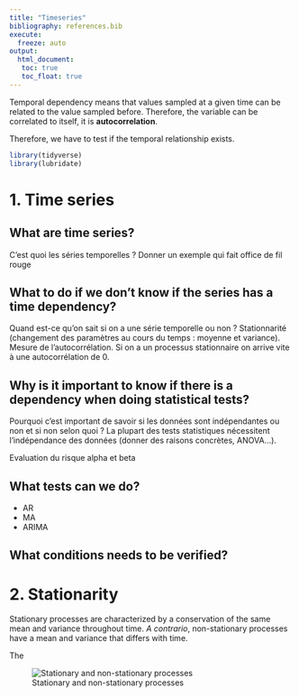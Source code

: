 ```yaml
---
title: "Timeseries"
bibliography: references.bib
execute: 
  freeze: auto
output: 
  html_document:
   toc: true
   toc_float: true
---
```


Temporal dependency means that values sampled at a given time can be related to the value sampled before. Therefore, the variable can be correlated to itself, it is **autocorrelation**.

Therefore, we have to test if the temporal relationship exists.



```r
library(tidyverse)
library(lubridate)
```

# 1. Time series

## What are time series?
C'est quoi les séries temporelles ? 
  Donner un exemple qui fait office de fil rouge

## What to do if we don't know if the series has a time dependency?
Quand est-ce qu'on sait si on a une série temporelle ou non ? 
  Stationnarité (changement des paramètres au cours du temps : moyenne et variance). Mesure de l'autocorrélation. Si on a un processus stationnaire on arrive vite à une autocorrélation de 0. 

## Why is it important to know if there is a dependency when doing statistical tests? 
Pourquoi c'est important de savoir si les données sont indépendantes ou non et si non selon quoi ? 
  La plupart des tests statistiques nécessitent l'indépendance des données (donner des raisons concrètes, ANOVA...). 
  
Evaluation du risque alpha et beta 

## What tests can we do? 
- AR
- MA
- ARIMA

## What conditions needs to be verified? 

# 2. Stationarity

Stationary processes are characterized by a conservation of the same mean and variance throughout time. *A contrario*, non-stationary processes have a mean and variance that differs with time.

The

![Stationary and non-stationary processes](C:/Users\User\OneDrive\Bureau\MODE\M2\OCR\Stationarycomparison.png)



